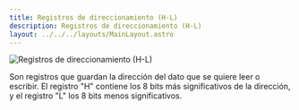 ```yaml
---
title: Registros de direccionamiento (H-L)
description: Registros de direccionamiento (H-L)
layout: ../../../layouts/MainLayout.astro
---
```


![Registros de direccionamiento (H-L)](/assets/components/HL.png)

Son registros que guardan la dirección del dato que se quiere leer o escribir.
El registro "H" contiene los 8 bits más significativos de la dirección, y el registro "L" los 8 bits menos significativos.